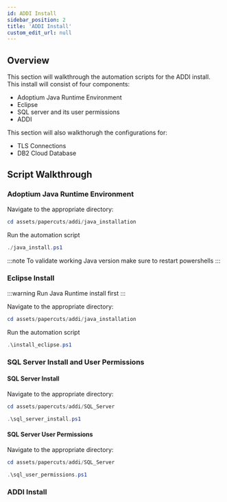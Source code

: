 ```yaml
---
id: ADDI Install
sidebar_position: 2
title: 'ADDI Install'
custom_edit_url: null
---
```


## Overview
<div style={{ borderBottom: '1px solid #000', marginTop: '20px', marginBottom: '20px' }}></div>

This section will walkthrough the automation scripts for the ADDI install. This install will consist of four components:
- Adoptium Java Runtime Environment
- Eclipse
- SQL server and its user permissions
- ADDI

This section will also walkthorugh the configurations for:
- TLS Connections
- DB2 Cloud Database

## Script Walkthrough
<div style={{ borderBottom: '1px solid #000', marginTop: '20px', marginBottom: '20px' }}></div>

### Adoptium Java Runtime Environment
Navigate to the appropriate directory:
```powershell
cd assets/papercuts/addi/java_installation
```
Run the automation script
```powershell
./java_install.ps1
```

:::note
To validate working Java version make sure to restart powershells
:::

### Eclipse Install
:::warning
Run Java Runtime install first
:::

Navigate to the appropriate directory:
```powershell
cd assets/papercuts/addi/java_installation
```
Run the automation script
```powershell
.\install_eclipse.ps1
```

### SQL Server Install and User Permissions

#### **SQL Server Install**
Navigate to the appropriate directory:
```powershell
cd assets/papercuts/addi/SQL_Server
```

```powershell
.\sql_server_install.ps1
```

#### **SQL Server User Permissions**
Navigate to the appropriate directory:
```powershell
cd assets/papercuts/addi/SQL_Server
```

```powershell
.\sql_user_permissions.ps1
```

### ADDI Install



